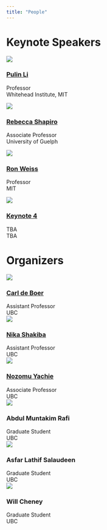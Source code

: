 ```yaml
---
title: "People"
---
```



# Keynote Speakers

<div class="organizers-container">
<div class="organizer-profile">
  ![](images/pulin.jpeg)
  <h3><a href="https://lilab.wi.mit.edu/" target="_blank">Pulin Li</a></h3>
  Professor
  <br>
  Whitehead Institute, MIT
</div>

<div class="organizer-profile">
  ![](images/shapiro.jpg)
  <h3><a href="http://www.theshapirolab.com/" target="_blank">Rebecca Shapiro</a></h3>
  Associate Professor
  <br>
  University of Guelph
</div>

<div class="organizer-profile">
  ![](images/ron.jpeg)
  <h3><a href="weiss-lab.mit.edu" target="_blank">Ron Weiss</a></h3>
  Professor
  <br>
  MIT
</div>

<div class="organizer-profile">
  ![](images/avatar.jpeg)
  <h3><a href="" target="_blank">Keynote 4</a></h3>
  TBA
  <br>
  TBA
</div>
</div>

# Organizers

<div class="organizers-container">
<div class="organizer-profile">
  ![](images/carl.jpg)
  <h3><a href="https://deboer.bme.ubc.ca/" target="_blank">Carl de Boer</a></h3>
  Assistant Professor
  <br>
  UBC
  <div class="social-icons">
  <a href="mailto:carl.deboer@ubc.ca"><i class="fas fa-envelope"></i></a>
  </div>
</div>

<div class="organizer-profile">
  ![](images/nika.jpg)
  <h3><a href="https://shakiba.bme.ubc.ca/" target="_blank">Nika Shakiba</a></h3>
  Assistant Professor
  <br>
  UBC
  <div class="social-icons">
  <a href="mailto:nika.shakiba@ubc.ca"><i class="fas fa-envelope"></i></a>
  </div>
</div>

<div class="organizer-profile">
  ![](images/nzm.jpg)
  <h3><a href="https://yachie-lab.org/" target="_blank">Nozomu Yachie</a></h3>
  Associate Professor
  <br>
  UBC
  <div class="social-icons">
  <a href="mailto:nozomu.yachie@ubc.ca"><i class="fas fa-envelope"></i></a>
  </div>
</div>

<div class="organizer-profile">
  ![](images/rafi.jpg)
  <h3>Abdul Muntakim Rafi</h3>
  Graduate Student
  <br>
  UBC
  <div class="social-icons">
  <a href="mailto:rafi11@student.ubc.ca"><i class="fas fa-envelope"></i></a>
  </div>
</div>

<div class="organizer-profile">
  ![](images/asfar.png)
  <h3>Asfar Lathif Salaudeen</h3>
  Graduate Student
  <br>
  UBC
  <div class="social-icons">
  <a href="mailto:asfar.lathif@ubc.ca"><i class="fas fa-envelope"></i></a>
  </div>
</div>

<div class="organizer-profile">
  ![](images/will.jpeg)
  <h3>Will Cheney</h3>
  Graduate Student
  <br>
  UBC
  <div class="social-icons">
  <a href="mailto:wcheney@student.ubc.ca"><i class="fas fa-envelope"></i></a>
  </div>
</div>
</div>





